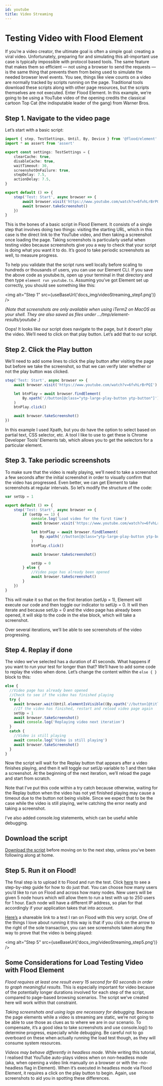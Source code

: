 ```yaml
---
id: youtube
title: Video Streaming
---
```



# Testing Video with Flood Element

If you’re a video creator, the ultimate goal is often a simple goal: creating a viral video. Unfortunately, preparing for and simulating this all-important use case is typically impossible with protocol based tools. The same feature that makes them so efficient — not using a browser to send the requests — is the same thing that prevents them from being used to simulate the needed browser level events. You see, things like view counts on a video are normally tracked by scripts running on the page. Traditional tools download these scripts along with other page resources, but the scripts themselves are not executed. Enter Flood Element. In this example, we’re going to be using a YouTube video of the opening credits the classical cartoon Top Cat (the indisputable leader of the gang) from Warner Bros.

## Step 1. Navigate to the video page

Let’s start with a basic script:

```typescript
import { step, TestSettings, Until, By, Device } from '@flood/element'
import * as assert from 'assert'

export const settings: TestSettings = {
	clearCache: true,
	disableCache: true,
	waitTimeout: 30,
	screenshotOnFailure: true,
	stepDelay: 7.5,
	actionDelay: 7.5,
}

export default () => {
	step('Test: Start', async browser => {
		await browser.visit('https://www.youtube.com/watch?v=6fvhLrBrPQI')
		await browser.takeScreenshot()
	})
}
```

This is the bones of a basic script in Flood Element. It consists of a single step that involves doing two things: visiting the starting URL, which in this case is the direct link to the YouTube video, and then taking a screenshot once loading the page. Taking screenshots is particularly useful when testing video because screenshots give you a way to check that your script is doing what you want it to do. It’s good to take periodic screenshots as well, to measure progress.

To help you validate that the script runs well locally before scaling to hundreds or thousands of users, you can use our Element CLI. If you save the above code as youtube.ts, open up your terminal in that directory and then type `element run youtube.ts`. Assuming you’ve got Element set up correctly, you should see something like this:

<img alt="Step 1" src={useBaseUrl('docs_img/videoStreaming_step1.png')} />

_(Note that screenshots are only available when using iTerm2 on MacOS as your shell. They are also saved as files under …/tmp/element-results/youtube .)_

Oops! It looks like our script does navigate to the page, but it doesn’t play the video. We’ll need to click on that play button. Let’s add that to our script.

## Step 2. Click the Play button

We’ll need to add some lines to click the play button after visiting the page but before we take the screenshot, so that we can verify later whether or not the play button was clicked.

```typescript
step('Test: Start', async browser => {
	await browser.visit('https://www.youtube.com/watch?v=6fvhLrBrPQI')

	let btnPlay = await browser.findElement(
		By.xpath('//button[@class="ytp-large-play-button ytp-button"]'),
	)
	btnPlay.click()

	await browser.takeScreenshot()
})
```

In this example I used Xpath, but you do have the option to select based on partial text, CSS selector, etc. A tool I like to use to get these is Chrome Developer Tools’ Elements tab, which allows you to get the selectors for a particular element.

## Step 3. Take periodic screenshots

To make sure that the video is really playing, we’ll need to take a screenshot a few seconds after the initial screenshot in order to visually confirm that the video has progressed. Even better, we can get Element to take screenshots at regular intervals. So let’s modify the structure of the code:

```typescript
var setUp = 1

export default () => {
	step('Test: Start', async browser => {
		if (setUp == 1) {
			console.log('Load video for the first time')
			await browser.visit('https://www.youtube.com/watch?v=6fvhLrBrPQI')

			let btnPlay = await browser.findElement(
				By.xpath('//button[@class="ytp-large-play-button ytp-button"]'),
			)
			btnPlay.click()

			await browser.takeScreenshot()

			setUp = 0
		} else {
			//Video page has already been opened
			await browser.takeScreenshot()
		}
	})
}
```

This will make it so that on the first iteration (setUp = 1), Element will execute our code and then toggle our indicator to setUp = 0. It will then iterate and because setUp = 0 and the video page has already been opened, it will skip to the code in the else block, which will take a screenshot.

Over several iterations, we’ll be able to see screenshots of the video progressing.

## Step 4. Replay if done

The video we’ve selected has a duration of 41 seconds. What happens if you want to run your test for longer than that? We’ll have to add some code to replay the video when done. Let’s change the content within the `else { }` block to this:

```typescript
else {
  //Video page has already been opened
  //Check to see if the video has finished playing
  try {
    await browser.wait(Until.elementIsVisible((By.xpath('//button[@title="Replay"]'))))
    //If the video has finished, restart and reload video page again
    setUp = 1
    await browser.takeScreenshot()
    await console.log('Replaying video next iteration')
  }
  catch {
    //Video is still playing
    await console.log('Video is still playing')
    await browser.takeScreenshot()
  }
}
```

Now the script will wait for the Replay button that appears after a video finishes playing, and then it will toggle our setUp variable to 1 and then take a screenshot. At the beginning of the next iteration, we’ll reload the page and start from scratch.

Note that I’ve put this code within a try catch because otherwise, waiting for the Replay button when the video has not yet finished playing may cause a timeout due to the button not being visible. Since we expect that to be the case while the video is still playing, we’re catching the error neatly and taking a screenshot.

I’ve also added console.log statements, which can be useful while debugging.

## Download the script

[Download the script](/docs/1.0/tutorials/youtube.ts) before moving on to the next step, unless you’ve been following along at home.

## Step 5. Run it on Flood!

The final step is to upload it to Flood and run the test. Click [here](https://help.flood.io/getting-started-with-load-testing/step-by-step-guide-flood-element) to see a step-by-step guide for how to do just that. You can choose how many users you’d like to run on Flood and across how many nodes. New users will be given 5 node hours which will allow them to run a test with up to 250 users for 1 hour. Each node will have a different IP address, so plan for that accordingly if your application takes that into account.

[Here’s](https://api.flood.io/pfQuAGz3) a shareable link to a test I ran on Flood with this very script. One of the things I love about running it this way is that if you click on the arrow to the right of the sole transaction, you can see screenshots taken along the way to prove that the video is being played:

<img alt="Step 5" src={useBaseUrl('docs_img/videoStreaming_step5.png')} />

## Some Considerations for Load Testing Video with Flood Element

_Flood requires at least one result every 15 second for 60 seconds in order to graph meaningful results_. This is especially important for video because of the potentially longer durations involved for each step of the script, compared to page-based browsing scenarios. The script we’ve created here will work within that constraint.

_Taking screenshots and using logs are necessary for debugging._ Because the page elements while a video is streaming are static, we’re not going to be able to use those as clues as to where we are in our scenario. To compensate, it’s a good idea to take screenshots and use console.log() to determine progress, especially while debugging. Be careful not to go overboard on these when actually running the load test though, as they will consume system resources.

_Videos may behave differently in headless mode._ While writing this tutorial, I realised that YouTube auto-plays videos when on non-headless mode (aka, when opening a video link manually on a browser or with the –no-headless flag in Element). When it’s executed in headless mode via Flood Element, it requires a click on the play button to begin. Again, use screenshots to aid you in spotting these differences.
